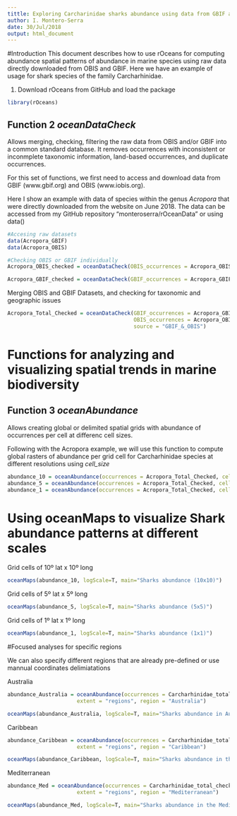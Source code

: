 ```yaml
---
tittle: Exploring Carcharinidae sharks abundance using data from GBIF and OBIS 
author: I. Montero-Serra
date: 30/Jul/2018
output: html_document
---
```


#Introduction
This document describes how to use rOceans for computing abundance spatial patterns of abundance in marine species using raw data directly downloaded from OBIS and GBIF. Here we have an example of usage for shark species of the family Carcharhinidae.

(1) Download rOceans from GitHub and load the package

```r

library(rOceans)

```

## Function 2 *oceanDataCheck* 
Allows merging, checking, filtering the raw data from OBIS and/or GBIF into a common standard database. It removes occurrences with inconsistent or inconmplete taxonomic information, land-based occurrences, and duplicate occurrences. 

For this set of functions, we first  need to access and download data from GBIF (www.gbif.org) and OBIS (www.iobis.org). 

Here I show an example with data of species within the genus *Acropora* that were directly downloaded from the website on June 2018. The data can be accessed from my GitHub repository "monteroserra/rOceanData" or using data()

```r
#Accesing raw datasets
data(Acropora_GBIF) 
data(Acropora_OBIS)

#Checking OBIS or GBIF individually
Acropora_OBIS_checked = oceanDataCheck(OBIS_occurrences = Acropora_OBIS, source = "OBIS")

Acropora_GBIF_checked = oceanDataCheck(GBIF_occurrences = Acropora_GBIF, source = "GBIF")
```

Merging OBIS and GBIF Datasets, and checking for taxonomic and geographic issues
```r
Acropora_Total_Checked = oceanDataCheck(GBIF_occurrences = Acropora_GBIF,
                                        OBIS_occurrences = Acropora_OBIS,
                                        source = "GBIF_&_OBIS")
```

# Functions for analyzing and visualizing spatial trends in marine biodiversity

## Function 3 *oceanAbundance* 
Allows creating global or delimited spatial grids with abundance of occurrences per cell at differenc cell sizes. 

Following with the Acropora example, we will use this function to compute global rasters of abundance per grid cell for Carcharhinidae species at different resolutions using *cell_size*

```r
abundance_10 = oceanAbundance(occurrences = Acropora_Total_Checked, cell_size=10)
abundance_5 = oceanAbundance(occurrences = Acropora_Total_Checked, cell_size=5)
abundance_1 = oceanAbundance(occurrences = Acropora_Total_Checked, cell_size=1)
```

# Using oceanMaps to visualize Shark abundance patterns at different scales

Grid cells of 10º lat x 10º long 
```r
oceanMaps(abundance_10, logScale=T, main="Sharks abundance (10x10)")
```

Grid cells of 5º lat x 5º long 
```r
oceanMaps(abundance_5, logScale=T, main="Sharks abundance (5x5)")
```

Grid cells of 1º lat x 1º long
```r
oceanMaps(abundance_1, logScale=T, main="Sharks abundance (1x1)")
```

#Focused analyses for specific regions

We can also specify different regions that are already pre-defined or use mannual coordinates delimiatations

Australia
```r

abundance_Australia = oceanAbundance(occurrences = Carcharhinidae_total_checked,
                      extent = "regions", region = "Australia")

oceanMaps(abundance_Australia, logScale=T, main="Sharks abundance in Australia")

```

Caribbean
```r

abundance_Caribbean = oceanAbundance(occurrences = Carcharhinidae_total_checked,
                      extent = "regions", region = "Caribbean")

oceanMaps(abundance_Caribbean, logScale=T, main="Sharks abundance in the Caribbean")

```

Mediterranean
```r

abundance_Med = oceanAbundance(occurrences = Carcharhinidae_total_checked,
                      extent = "regions", region = "Mediterranean")

oceanMaps(abundance_Med, logScale=T, main="Sharks abundance in the Mediterranean")

```

